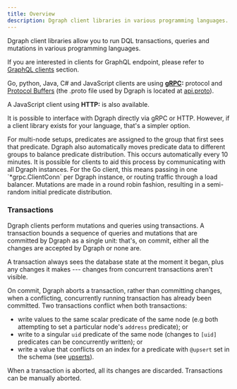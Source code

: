 ```yaml
---
title: Overview
description: Dgraph client libraries in various programming languages.
---
```


Dgraph client libraries allow you to run DQL transactions, queries and mutations
in various programming languages.

If you are interested in clients for GraphQL endpoint, please refer to
[GraphQL clients](/dgraph/graphql/connecting) section.

Go, python, Java, C# and JavaScript clients are using
**[gRPC](http://www.grpc.io/):** protocol and
[Protocol Buffers](https://developers.google.com/protocol-buffers) (the .proto
file used by Dgraph is located at
[api.proto](https://github.com/hypermodeinc/dgo/blob/main/protos/api.proto)).

A JavaScript client using **HTTP:** is also available.

It is possible to interface with Dgraph directly via gRPC or HTTP. However, if a
client library exists for your language, that's a simpler option.

<Tip>
  For multi-node setups, predicates are assigned to the group that first sees
  that predicate. Dgraph also automatically moves predicate data to different
  groups to balance predicate distribution. This occurs automatically every 10
  minutes. It is possible for clients to aid this process by communicating with
  all Dgraph instances. For the Go client, this means passing in one
  `*grpc.ClientConn` per Dgraph instance, or routing traffic through a load
  balancer. Mutations are made in a round robin fashion, resulting in a
  semi-random initial predicate distribution.
</Tip>

### Transactions

Dgraph clients perform mutations and queries using transactions. A transaction
bounds a sequence of queries and mutations that are committed by Dgraph as a
single unit: that's, on commit, either all the changes are accepted by Dgraph or
none are.

A transaction always sees the database state at the moment it began, plus any
changes it makes --- changes from concurrent transactions aren't visible.

On commit, Dgraph aborts a transaction, rather than committing changes, when a
conflicting, concurrently running transaction has already been committed. Two
transactions conflict when both transactions:

- write values to the same scalar predicate of the same node (e.g both
  attempting to set a particular node's `address` predicate); or
- write to a singular `uid` predicate of the same node (changes to `[uid]`
  predicates can be concurrently written); or
- write a value that conflicts on an index for a predicate with `@upsert` set in
  the schema (see [upserts](/dgraph/dql/upsert)).

When a transaction is aborted, all its changes are discarded. Transactions can
be manually aborted.
